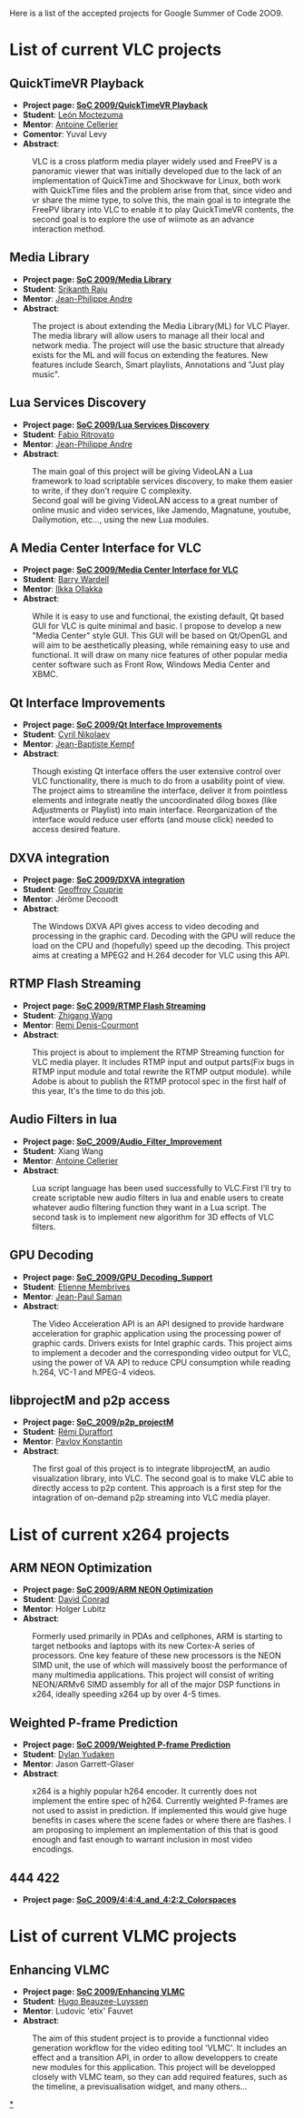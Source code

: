 Here is a list of the accepted projects for Google Summer of Code 2OO9.

= List of current VLC projects =

== QuickTimeVR Playback ==

* '''Project page: [[SoC 2009/QuickTimeVR Playback]]'''
* '''Student''': [[User:Leonox|León Moctezuma]]
* '''Mentor''': [[User:Dionoea|Antoine Cellerier]]
* '''Comentor''': Yuval Levy
* '''Abstract''':

:  VLC is a cross platform media player widely used and FreePV is a panoramic viewer that was initially developed due to the lack of an implementation of QuickTime and Shockwave for Linux, both work with QuickTime files and the problem arise from that, since video and vr share the mime type, to solve this, the main goal is to integrate the FreePV library into VLC to enable it to play QuickTimeVR contents, the second goal is to explore the use of wiimote as an advance interaction method.


==Media Library==

* '''Project page: [[SoC 2009/Media Library]]'''
* '''Student''': [[User:jetru|Srikanth Raju]]
* '''Mentor''': [[User:J-Peg|Jean-Philippe Andre]]
* '''Abstract''':

:  The project is about extending the Media Library(ML) for VLC Player. The media library will allow users to manage all their local and network media. The project will use the basic structure that already exists for the ML and will focus on extending the features. New features include Search, Smart playlists, Annotations and "Just play music".


==Lua Services Discovery==

* '''Project page: [[SoC 2009/Lua Services Discovery]]'''
* '''Student''': [[User:Sephiroth87|Fabio Ritrovato]]
* '''Mentor''': [[User:J-Peg|Jean-Philippe Andre]]
* '''Abstract''':

:The main goal of this project will be giving VideoLAN a Lua framework to load scriptable services discovery, to make them easier to write, if they don't require C complexity.
:Second goal will be giving VideoLAN access to a great number of online music and video services, like Jamendo, Magnatune, youtube, Dailymotion, etc..., using the new Lua modules.


==A Media Center Interface for VLC==

* '''Project page: [[SoC 2009/Media Center Interface for VLC]]'''
* '''Student''': [[User:barrywardell|Barry Wardell]]
* '''Mentor''': [[User:ILEoo|Ilkka Ollakka]]
* '''Abstract''':

:While it is easy to use and functional, the existing default, Qt based GUI for VLC is quite minimal and basic. I propose to develop a new "Media Center" style GUI. This GUI will be based on Qt/OpenGL and will aim to be aesthetically pleasing, while remaining easy to use and functional. It will draw on many nice features of other popular media center software such as Front Row, Windows Media Center and XBMC.


==Qt Interface Improvements==

* '''Project page: [[SoC 2009/Qt Interface Improvements]]'''
* '''Student''': [[User:cyril7|Cyril Nikolaev]]
* '''Mentor''': [[User:J-b|Jean-Baptiste Kempf]]
* '''Abstract''':

:Though existing Qt interface offers the user extensive control over VLC functionality, there is much to do from a usability point of view. The project aims to streamline the interface, deliver it from pointless elements and integrate neatly the uncoordinated dilog boxes (like Adjustments or Playlist) into main interface. Reorganization of the interface would reduce user efforts (and mouse click) needed to access desired feature.


==DXVA integration==

* '''Project page: [[SoC 2009/DXVA integration]]'''
* '''Student''': [[User:Geal|Geoffroy Couprie]]
* '''Mentor''': Jérôme Decoodt
* '''Abstract''':

:The Windows DXVA API gives access to video decoding and processing in the graphic card. Decoding with the GPU will reduce the load on the CPU and (hopefully) speed up the decoding. This project aims at creating a MPEG2 and H.264 decoder for VLC using this API.


==RTMP Flash Streaming==

* '''Project page: [[SoC 2009/RTMP Flash Streaming]]'''
* '''Student''': [[User:zhigang|Zhigang Wang]]
* '''Mentor''': [[User:Courmisch|Remi Denis-Courmont]]
* '''Abstract''':

:This project is about to implement the RTMP Streaming function for VLC media player. It includes RTMP input and output parts(Fix bugs in RTMP input module and total rewrite the RTMP output module). while Adobe is about to publish the RTMP protocol spec in the first half of this year, It's the time to do this job.


== Audio Filters in lua ==

* '''Project page: [[SoC_2009/Audio_Filter_Improvement]]'''
* '''Student''': Xiang Wang
* '''Mentor''': [[User:Dionoea|Antoine Cellerier]]
* '''Abstract''':

:Lua script language has been used successfully to VLC.First I'll try to create scriptable new audio filters in lua and enable users to create whatever audio filtering function they want in a Lua script. The second task is to implement new algorithm for 3D effects of VLC filters.


== GPU Decoding ==

* '''Project page: [[SoC_2009/GPU_Decoding_Support]]'''
* '''Student''': [[User:Sterops|Etienne Membrives]]
* '''Mentor''': [[User:jpsaman|Jean-Paul Saman]]
* '''Abstract''':

:The Video Acceleration API is an API designed to provide hardware acceleration for graphic application using the processing power of graphic cards. Drivers exists for Intel graphic cards. This project aims to implement a decoder and the corresponding video output for VLC, using the power of VA API to reduce CPU consumption while reading h.264, VC-1 and MPEG-4 videos.


== libprojectM and p2p access ==

* '''Project page: [[SoC_2009/p2p_projectM]]'''
* '''Student''': [[User:ivoire|Rémi Duraffort]]
* '''Mentor''': [[User:thresh|Pavlov Konstantin]]
* '''Abstract''':
:The first goal of this project is to integrate libprojectM, an audio visualization library, into VLC. The second goal is to make VLC able to directly access to p2p content. This approach is a first step for the intagration of on-demand p2p streaming into VLC media player.

= List of current x264 projects =
== ARM NEON Optimization==

* '''Project page: [[SoC 2009/ARM NEON Optimization]]'''
* '''Student''': [[User:conrad|David Conrad]]
* '''Mentor''': Holger Lubitz 
* '''Abstract''':

:Formerly used primarily in PDAs and cellphones, ARM is starting to target netbooks and laptops with its new Cortex-A series of processors. One key feature of these new processors is the NEON SIMD unit, the use of which will massively boost the performance of many multimedia applications. This project will consist of writing NEON/ARMv6 SIMD assembly for all of the major DSP functions in x264, ideally speeding x264 up by over 4-5 times.

== Weighted P-frame Prediction==

* '''Project page: [[SoC 2009/Weighted P-frame Prediction]]'''
* '''Student''': [[User:Dylan|Dylan Yudaken]]
* '''Mentor''': Jason Garrett-Glaser
* '''Abstract''':

:x264 is a highly popular h264 encoder. It currently does not implement the entire spec of h264. Currently weighted P-frames are not used to assist in prediction. If implemented this would give huge benefits in cases where the scene fades or where there are flashes. I am proposing to implement an implementation of this that is good enough and fast enough to warrant inclusion in most video encodings. 

== 444 422 ==
* '''Project page: [[SoC_2009/4:4:4_and_4:2:2_Colorspaces]]'''

= List of current VLMC projects =
==Enhancing VLMC==

* '''Project page: [[SoC 2009/Enhancing VLMC]]'''
* '''Student''': [[User:chouquette|Hugo Beauzee-Luyssen]]
* '''Mentor''': Ludovic 'etix' Fauvet
* '''Abstract''':

:The aim of this student project is to provide a functionnal video generation workflow for the video editing tool 'VLMC'. It includes an effect and a transition API, in order to allow developpers to create new modules for this application. This project will be developped closely with VLMC team, so they can add required features, such as the timeline, a previsualisation widget, and many others...


[[Category:SoC 2009 Project|*]]